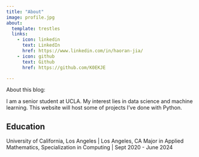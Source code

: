 ```yaml
---
title: "About"
image: profile.jpg
about:
  template: trestles
  links:
    - icon: linkedin
      text: LinkedIn
      href: https://www.linkedin.com/in/haoran-jia/
    - icon: github
      text: Github
      href: https://github.com/K0EKJE

---
```


About this blog:

I am a senior student at UCLA. My interest lies in data science and machine learning. This website will host some of projects I've done with Python.

## Education

University of California, Los Angeles | Los Angeles, CA
Major in Applied Mathematics, Specialization in Computing | Sept 2020 - June 2024

